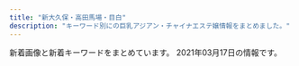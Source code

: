 ```yaml
---
title: "新大久保・高田馬場・目白"
description: "キーワード別にの巨乳アジアン・チャイナエステ嬢情報をまとめました。"
---
```


新着画像と新着キーワードをまとめています。
2021年03月17日の情報です。

<DmmAffiliateIns />
<KeywordTable
  shops={
    [
    {
        "station": "JR\u5927\u4e45\u4fdd\u99c5\u5357\u53e3",
        "name": "\u30df\u30eb\u30af",
        "img_links": [
            "http://milk.tyo.cm/images/room3_l.jpg",
            "http://milk.tyo.cm/images/sp_nav01.png",
            "http://milk.tyo.cm/images/top.png",
            "http://milk.tyo.cm/images/sp_header.jpg",
            "http://milk.tyo.cm/images/bg_cont03.png",
            "http://milk.tyo.cm/images/com_tel.png",
            "http://milk.tyo.cm/images/link_nav04.png",
            "http://milk.tyo.cm/images/room2_l.jpg",
            "http://milk.tyo.cm/images/link_nav02.png",
            "http://milk.tyo.cm/images/sp_nav03.png",
            "http://milk.tyo.cm/images/tit_staff.png",
            "http://milk.tyo.cm/images/re.png",
            "http://milk.tyo.cm/images/link_nav05.png",
            "http://milk.tyo.cm/images/sp_nav02.png",
            "http://milk.tyo.cm/images/img_service02.jpg",
            "http://milk.tyo.cm/images/tit_pick.png",
            "http://milk.tyo.cm/images/blog.jpg",
            "http://milk.tyo.cm/photos/sites/72/2021/02/202102100345053.jpg",
            "http://milk.tyo.cm/photos/sites/72/2021/01/2021012610102711.jpg",
            "http://milk.tyo.cm/images/img_service03.jpg",
            "http://milk.tyo.cm/photos/sites/72/2021/02/202102240112042.jpg",
            "http://milk.tyo.cm/images/room4_l.jpg",
            "http://milk.tyo.cm/photos/sites/72/2021/03/2021030109204879.jpg",
            "http://milk.tyo.cm/images/img_service01.jpg",
            "http://milk.tyo.cm/images/bg_cont01.png",
            "http://milk.tyo.cm/images/tit_service.png",
            "http://milk.tyo.cm/images/link_nav01.png",
            "http://milk.tyo.cm/photos/sites/72/2020/06/2020061206443832.jpg",
            "http://milk.tyo.cm/images/room1_l.jpg",
            "http://milk.tyo.cm/photos/sites/72/2020/11/202011100524008.jpg",
            "http://milk.tyo.cm/photos/sites/72/2021/03/2021030201303372.jpg",
            "http://milk.tyo.cm/images/koko_234x60.png",
            "http://milk.tyo.cm/images/ico_headline.png",
            "http://milk.tyo.cm/images/img_service04.jpg",
            "http://milk.tyo.cm/photos/sites/72/2020/06/2020061206444417.jpg",
            "http://milk.tyo.cm/images/sp_tit_pick.png",
            "http://milk.tyo.cm/photos/sites/72/2021/02/2021021003450576.jpg",
            "http://milk.tyo.cm/images/link_nav03.png"
        ],
        "url": "http://milk.tyo.cm/",
        "keywords": {
            "87": 8,
            "90": 8,
            "D": 40,
            "C": 14,
            "85": 24,
            "86": 8,
            "83": 8,
            "E": 16
        }
    },
    {
        "img_links": [
            "http://aes-salon.com/scdl/staff/10292.jpg",
            "http://aes-salon.com/scdl/staff/10462.jpg",
            "http://aes-salon.com/scdl/staff/10694.jpg",
            "http://aes-salon.com/scdl/staff/10601mb.jpg",
            "http://aes-salon.com/img/ttl_attbnr.jpg",
            "http://aes-salon.com/img/ttl_bekan.jpg",
            "http://aes-salon.com/pic/top2.jpg",
            "http://aes-salon.com/scdl/staff/10472.jpg",
            "http://aes-salon.com/scdl/staff/10081.jpg",
            "http://aes-salon.com/scdl/staff/10631.jpg",
            "http://aes-salon.com/i/files/homeimg.jpg",
            "http://aes-salon.com/scdl/staff/10471.jpg",
            "http://aes-salon.com/img/access/road1.jpg",
            "http://aes-salon.com/scdl/staff/10461.jpg",
            "http://aes-salon.com/scdl/staff/10351mb.jpg",
            "http://aes-salon.com/scdl/staff/10561.jpg",
            "http://aes-salon.com/img/ttl_sister.png",
            "http://aes-salon.com/scdl/staff/10641.jpg",
            "http://aes-salon.com/scdl/staff/10441mb.jpg",
            "http://aes-salon.com/scdl/staff/10601.jpg",
            "http://aes-salon.com/scdl/staff/10571mb.jpg",
            "http://aes-salon.com/scdl/staff/10412.jpg",
            "http://aes-salon.com/scdl/staff/10291mb.jpg",
            "http://aes-salon.com/scdl/staff/10091.jpg",
            "http://aes-salon.com/scdl/staff/10563.jpg",
            "http://aes-salon.com/scdl/staff/10091mb.jpg",
            "http://aes-salon.com/scdl/staff/10661.jpg",
            "http://aes-salon.com/scdl/staff/10591mb.jpg",
            "http://aes-salon.com/scdl/staff/10571.jpg",
            "http://aes-salon.com/scdl/staff/10501.jpg",
            "http://aes-salon.com/scdl/staff/10671mb.jpg",
            "http://aes-salon.com/scdl/staff/10411mb.jpg",
            "http://aes-salon.com/scdl/staff/10083.jpg",
            "http://aes-salon.com/scdl/staff/10651.jpg",
            "http://aes-salon.com/scdl/staff/10351.jpg",
            "http://aes-salon.com/scdl/staff/10341.jpg",
            "http://aes-salon.com/scdl/staff/10342.jpg",
            "http://aes-salon.com/scdl/staff/10341mb.jpg",
            "http://aes-salon.com/scdl/staff/10082.jpg",
            "http://aes-salon.com/scdl/staff/10591.jpg",
            "http://aes-salon.com/scdl/staff/10621.jpg",
            "http://aes-salon.com/scdl/staff/10122.jpg",
            "http://aes-salon.com/scdl/staff/10562.jpg",
            "http://aes-salon.com/img/access/road3.jpg",
            "http://aes-salon.com/scdl/staff/10081mb.jpg",
            "http://aes-salon.com/img/system/campaign.jpg",
            "http://aes-salon.com/scdl/staff/10501mb.jpg",
            "http://aes-salon.com/scdl/staff/10621mb.jpg",
            "http://aes-salon.com/img/ttl_staff.png",
            "http://aes-salon.com/scdl/staff/10602.jpg",
            "http://aes-salon.com/img/access/roaddm.png",
            "http://aes-salon.com/scdl/staff/10121mb.jpg",
            "http://aes-salon.com/scdl/staff/10681.jpg",
            "http://aes-salon.com/scdl/staff/10291.jpg",
            "http://aes-salon.com/img/access/road4.jpg",
            "http://aes-salon.com/scdl/staff/10631mb.jpg",
            "http://aes-salon.com/scdl/staff/10502.jpg",
            "http://aes-salon.com/scdl/staff/10092.jpg",
            "http://aes-salon.com/scdl/staff/10592.jpg",
            "http://aes-salon.com/pic/top1.jpg",
            "http://aes-salon.com/scdl/staff/10641mb.jpg",
            "http://aes-salon.com/img/access/road2.jpg",
            "http://aes-salon.com/scdl/staff/10121.jpg",
            "http://aes-salon.com/scdl/staff/10671.jpg",
            "http://aes-salon.com/scdl/staff/10693.jpg",
            "http://aes-salon.com/scdl/staff/10692.jpg",
            "http://aes-salon.com/img/ttl_nouka.jpg",
            "http://aes-salon.com/scdl/staff/10461mb.jpg",
            "http://aes-salon.com/scdl/staff/10651mb.jpg",
            "http://aes-salon.com/scdl/staff/10691.jpg",
            "http://aes-salon.com/pic/head.jpg",
            "http://aes-salon.com/scdl/staff/10511mb.jpg",
            "http://aes-salon.com/scdl/staff/10471mb.jpg",
            "http://aes-salon.com/scdl/staff/10681mb.jpg",
            "http://aes-salon.com/scdl/staff/10691mb.jpg",
            "http://aes-salon.com/scdl/staff/10411.jpg",
            "http://aes-salon.com/scdl/staff/10441.jpg",
            "http://aes-salon.com/img/ttl_mobile.jpg",
            "http://aes-salon.com/scdl/staff/10661mb.jpg",
            "http://aes-salon.com/img/ttl_att.png",
            "http://aes-salon.com/scdl/staff/10561mb.jpg",
            "http://aes-salon.com/scdl/staff/10511.jpg"
        ],
        "keywords": {
            "C": 35
        },
        "url": "http://aes-salon.com/",
        "station": "JR\u5927\u4e45\u4fdd\u99c5\u5317\u53e3",
        "name": "Lovely Heart"
    },
    {
        "url": "https://tsukinohana88.wixsite.com/index",
        "station": "JR\u65b0\u5927\u4e45\u4fdd\u99c5",
        "keywords": {},
        "name": "\u6708\u306e\u82b1",
        "img_links": [
            "https://static.wixstatic.com/media/80a184_e559d78a6dc94757946448f2405d903b~mv2.jpg",
            "https://static.wixstatic.com/media/71aabe_7fde48e91203411687f75bf66049b810~mv2.jpg",
            "https://static.wixstatic.com/media/80a184_1b3783a2f5af4bb192773e9c310f5c89~mv2.png",
            "https://static.wixstatic.com/media/80a184_18f60081ea1047b0a35a349e1c4155f8~mv2.jpg",
            "https://static.wixstatic.com/media/80a184_b70a2c117ac542f79ec2a2014b642be4~mv2.png",
            "https://static.wixstatic.com/media/80a184_591f50f34faa42e6b9492a8d9157c96f~mv2.png",
            "https://static.wixstatic.com/media/80a184_82935849944c46ee915c04bfe2e9b3cb~mv2.jpeg",
            "https://static.wixstatic.com/media/80a184_badd496c271c4b31b8258ef657e73a1c~mv2.jpg",
            "https://static.wixstatic.com/media/80a184_5208b825bc574a8e8c38cfed61640f7b~mv2.png",
            "https://static.wixstatic.com/media/80a184_4550829836ff415fbf5640784aed82eb~mv2.png",
            "https://static.wixstatic.com/media/71aabe_595c6eb6f67c4a098580c4aa868223d6~mv2.jpg",
            "https://static.wixstatic.com/media/80a184_60e3e10d71c6473ca82f313fefc49773~mv2.png",
            "https://static.wixstatic.com/media/80a184_6f8a99a76cfa4e8cb6871f8cdc4667f5~mv2.png",
            "https://static.wixstatic.com/media/80a184_126746405a7f40f191a12f71b777ea41~mv2.png"
        ]
    },
    {
        "name": "\u7652\u3057\u306e\u51fa\u4f1a\u3044",
        "url": "http://p-aroma.work/",
        "img_links": [
            "http://p-aroma.work/img/rina1.png",
            "http://p-aroma.work/staff/rina.jpg",
            "http://p-aroma.work/images/s2.jpg",
            "http://p-aroma.work/staff/mirai.jpg",
            "http://p-aroma.work/img/mayu1.png",
            "http://p-aroma.work/images/4.jpg",
            "http://p-aroma.work/images/s1.png",
            "http://p-aroma.work/images/3.jpg",
            "http://p-aroma.work/images/news.jpg",
            "http://p-aroma.work/images/1.jpg",
            "http://p-aroma.work/images/head.jpg",
            "http://p-aroma.work/images/int1.png",
            "http://p-aroma.work/images/mobile.jpg",
            "http://p-aroma.work/staff/ayaka.jpg",
            "http://p-aroma.work/images/s1.jpg",
            "http://p-aroma.work/images/int2.png",
            "http://p-aroma.work/img/mirai1.png",
            "http://p-aroma.work/staff/mayu.jpg",
            "http://p-aroma.work/img/kasumi1.png",
            "http://p-aroma.work/images/6.jpg",
            "http://p-aroma.work/images/tel.jpg",
            "http://p-aroma.work/img/ayaka1.png",
            "http://p-aroma.work/images/staff_t.png",
            "http://p-aroma.work/images/interior_t.png",
            "http://p-aroma.work/images/2.jpg",
            "http://p-aroma.work/staff/kasumi.jpg",
            "http://p-aroma.work/images/sys.png"
        ],
        "station": "JR\u5927\u4e45\u4fdd\u99c5\u5317\u53e3",
        "keywords": {}
    },
    {
        "station": "JR\u5927\u4e45\u4fdd\u99c5\u5317\u53e3",
        "img_links": [
            "https://est-hana.com/img/girl/list/slist19753ce52e0264e81a8a42e5d3c84dd833e.jpg",
            "https://est-hana.com/img/girl/main/smain197153ce52e0264e81a8a42e5d3c84dd833e.jpg",
            "https://est-hana.com/img/material/photorenew4.jpg",
            "https://est-hana.com/img/girl/main/smain1891e9ae2d8752cd8b9474ebd62df9909f9b.jpg",
            "https://est-hana.com/img/girl/list/sface193e3a7504f14e2050f14cb6782d72bb46c.jpg",
            "https://est-hana.com/img/girl/thumb/s77_1.jpg",
            "https://est-hana.com/img/material/massap4.jpg",
            "https://est-hana.com/img/girl/list/slist2012ba9beda1a19f1ba57dcc87485d57321.jpg",
            "https://est-hana.com/img/material/month.png",
            "https://est-hana.com/img/girl/list/s139_face.jpg",
            "https://est-hana.com/img/girl/main/s88_1.jpg",
            "https://est-hana.com/img/girl/thumb/smain1911ec56c0d5cc68365ea11e2e52a40272d8.jpg",
            "https://est-hana.com/img/girl/list/sface19753ce52e0264e81a8a42e5d3c84dd833e.jpg",
            "https://est-hana.com/img/material/topflashimg1.jpg",
            "https://est-hana.com/img/girl/pickup/pickup20181218104555.jpg",
            "https://est-hana.com/img/material/top_t2_img_rev2.jpg",
            "https://est-hana.com/img/material/massap1.jpg",
            "https://est-hana.com/img/material/hosi5.png",
            "https://est-hana.com/img/girl/list/sface110404ef9fc79e2a0a04d64b621c22a0c77.jpg",
            "https://est-hana.com/img/material/massap3.jpg",
            "https://est-hana.com/img/material/top_t3.png",
            "https://est-hana.com/img/girl/main/s163_1.jpg",
            "https://est-hana.com/img/girl/list/slist18449673a0eecbfdaab27d1a016ce6f4281.jpg",
            "https://est-hana.com/img/girl/pickup/pickup20190118192153.jpg",
            "https://est-hana.com/img/girl/thumb/s163_1.jpg",
            "https://est-hana.com/img/girl/thumb/smain197153ce52e0264e81a8a42e5d3c84dd833e.jpg",
            "https://est-hana.com/img/material/staff_t1rev1.png",
            "https://est-hana.com/img/material/top_twitter.png",
            "https://est-hana.com/img/girl/list/sface190e7f2a11706f93c08ab1eb76c57c0a501.jpg",
            "https://est-hana.com/img/girl/thumb/smain18725b09cd881b1f036f9f4970616c10b474.jpg",
            "https://est-hana.com/img/girl/main/s77_1.jpg",
            "https://est-hana.com/img/girl/list/s88_list.jpg",
            "https://est-hana.com/img/girl/main/smain184149673a0eecbfdaab27d1a016ce6f4281.jpg",
            "https://est-hana.com/img/girl/thumb/smain1913da4fa2da2e801312734721e1a44d8e19.jpg",
            "https://est-hana.com/img/girl/pickup/topgirl20180308214256.png",
            "https://est-hana.com/img/material/age.png",
            "https://est-hana.com/img/girl/list/s163_list.jpg",
            "https://est-hana.com/img/material/sys_course1_rev2.png",
            "https://est-hana.com/img/girl/pickup/pickup20190118192257.jpg",
            "https://est-hana.com/img/girl/thumb/smain1891e9ae2d8752cd8b9474ebd62df9909f9b.jpg",
            "https://est-hana.com/img/girl/main/smain1901e7f2a11706f93c08ab1eb76c57c0a501.jpg",
            "https://est-hana.com/img/girl/list/s75_list.jpg",
            "https://est-hana.com/img/girl/list/s86_list.jpg",
            "https://est-hana.com/img/girl/pickup/pickup20190528135649.jpg",
            "https://est-hana.com/img/girl/pickup/pickup20191208191053.jpg",
            "https://est-hana.com/img/girl/list/sface189e9ae2d8752cd8b9474ebd62df9909f9b.jpg",
            "https://est-hana.com/img/girl/main/smain1931e3a7504f14e2050f14cb6782d72bb46c.jpg",
            "https://est-hana.com/img/girl/list/slist8365230fc40840a020ba3ed47600db4b4a.jpg",
            "https://est-hana.com/img/girl/pickup/pickup20190121202926.jpg",
            "https://est-hana.com/img/girl/list/sface201dc74ab8dea78d771771d5fda7bccc989.jpg",
            "https://est-hana.com/img/material/w3.png",
            "https://est-hana.com/img/material/m3.png",
            "https://est-hana.com/img/girl/list/s77_list.jpg",
            "https://est-hana.com/img/material/top_t6.png",
            "https://est-hana.com/img/girl/main/smain1871110bf62c88dcefca310cdc127f9b11f2.jpg",
            "https://est-hana.com/img/girl/thumb/s139_1.jpg",
            "https://est-hana.com/img/material/photorenew3.jpg",
            "https://est-hana.com/img/girl/thumb/smain193281777917c863b2cd265723b9cb5a3c32.jpg",
            "https://est-hana.com/img/girl/list/slist191ec56c0d5cc68365ea11e2e52a40272d8.jpg",
            "https://est-hana.com/img/material/d17.png",
            "https://est-hana.com/img/material/massa_t1.png",
            "https://est-hana.com/img/girl/thumb/smain83165230fc40840a020ba3ed47600db4b4a.jpg",
            "https://est-hana.com/img/girl/pickup/pickup20141227182613.jpeg",
            "https://est-hana.com/img/material/returnbtn.png",
            "https://est-hana.com/img/girl/list/s163_face.jpg",
            "https://est-hana.com/img/girl/list/slist199a8b144d9cbd006fc9dffdf23ad77de07.jpg",
            "https://est-hana.com/img/girl/list/s180_list.jpg",
            "https://est-hana.com/img/girl/pickup/topgirl20140502225842.png",
            "https://est-hana.com/img/girl/thumb/smain1901e7f2a11706f93c08ab1eb76c57c0a501.jpg",
            "https://est-hana.com/img/girl/pickup/pickup20180830201105.jpg",
            "https://est-hana.com/img/material/hosi4.png",
            "https://est-hana.com/img/girl/thumb/smain184149673a0eecbfdaab27d1a016ce6f4281.jpg",
            "https://est-hana.com/img/girl/list/sface187386757ea62d773ca58e2457fc23b8e13.jpg",
            "https://est-hana.com/img/girl/thumb/smain1912da4fa2da2e801312734721e1a44d8e19.jpg",
            "https://est-hana.com/img/material/detailwaku.png",
            "https://est-hana.com/img/material/massap7.jpg",
            "https://est-hana.com/img/girl/list/s86_face.jpg",
            "https://est-hana.com/img/material/gm5_rollout.png",
            "https://est-hana.com/img/material/staff_t1.png",
            "https://est-hana.com/img/girl/pickup/topgirl20141227182718.png",
            "https://est-hana.com/img/girl/thumb/s77_3.jpg",
            "https://est-hana.com/img/girl/list/s180_face.jpg",
            "https://est-hana.com/img/girl/thumb/smain1931e3a7504f14e2050f14cb6782d72bb46c.jpg",
            "https://est-hana.com/img/girl/list/slist193a69a1a063a3159e298d18b691542266d.jpg",
            "https://est-hana.com/img/material/photorenew1.jpg",
            "https://est-hana.com/img/material/gm4_rollout.png",
            "https://est-hana.com/img/girl/thumb/s88_1.jpg",
            "https://est-hana.com/img/material/sys_option.png",
            "https://est-hana.com/img/material/massap2.jpg",
            "https://est-hana.com/img/girl/thumb/s173_2.jpg",
            "https://est-hana.com/img/girl/pickup/topgirl20190528141109.png",
            "https://est-hana.com/img/material/top_t4.png",
            "https://est-hana.com/img/girl/thumb/s86_1.jpg",
            "https://est-hana.com/img/girl/thumb/s77_2.jpg",
            "https://est-hana.com/img/girl/pickup/topgirl20140510202547.png",
            "https://est-hana.com/img/material/top_t5.png",
            "https://est-hana.com/img/camp/camp20210301.png",
            "https://est-hana.com/img/whatnew/20200401min60.jpg",
            "https://est-hana.com/img/material/infopanel.png",
            "https://est-hana.com/img/girl/list/s173_face.jpg",
            "https://est-hana.com/img/girl/thumb/smain1871110bf62c88dcefca310cdc127f9b11f2.jpg",
            "https://est-hana.com/img/material/systme_t1.png",
            "https://est-hana.com/img/girl/pickup/topgirl20180526173824.png",
            "https://est-hana.com/img/material/accsess_picter2.jpg",
            "https://est-hana.com/img/material/top_t2.png",
            "https://est-hana.com/img/material/day.png",
            "https://est-hana.com/img/girl/thumb/s180_1.jpg",
            "https://est-hana.com/img/whatnew/20200304.jpg",
            "https://est-hana.com/img/girl/list/sface8365230fc40840a020ba3ed47600db4b4a.jpg",
            "https://est-hana.com/img/girl/pickup/pickup20191214162524.jpg",
            "https://est-hana.com/img/girl/list/slist189e9ae2d8752cd8b9474ebd62df9909f9b.jpg",
            "https://est-hana.com/img/material/sframe2014.png",
            "https://est-hana.com/img/material/gm6_rollout.png",
            "https://est-hana.com/img/girl/list/slist187110f9d5212fd19d8b8410ec6bff294e6.jpg",
            "https://est-hana.com/img/whatnew/20200401_mask.jpg",
            "https://est-hana.com/img/girl/list/sface199a8b144d9cbd006fc9dffdf23ad77de07.jpg",
            "https://est-hana.com/img/material/sys_etc.png",
            "https://est-hana.com/img/girl/list/sface191ec56c0d5cc68365ea11e2e52a40272d8.jpg",
            "https://est-hana.com/img/girl/main/s86_1.jpg",
            "https://est-hana.com/img/girl/thumb/smain83265230fc40840a020ba3ed47600db4b4a.jpg",
            "https://est-hana.com/img/girl/list/s88_face.jpg",
            "https://est-hana.com/img/girl/thumb/smain1902e7f2a11706f93c08ab1eb76c57c0a501.jpg",
            "https://est-hana.com/img/girl/thumb/smain19725e2ed7efe2de621955e09d12295a13ee.jpg",
            "https://est-hana.com/img/material/photorenew5.jpg",
            "https://est-hana.com/img/girl/main/s139_1.jpg",
            "https://est-hana.com/img/material/massap5.jpg",
            "https://est-hana.com/img/girl/list/s77_face.jpg",
            "https://est-hana.com/img/girl/list/slist110d5ce8a5906e2cdaf90af47c9395e0dff.jpg",
            "https://est-hana.com/img/material/sys_course2_rev2.png",
            "https://est-hana.com/img/girl/pickup/pickup20190227121102.jpg",
            "https://est-hana.com/img/girl/list/slist19053cc33bb85f739f63e84c2ae2c41c2eb.jpg",
            "https://est-hana.com/img/girl/thumb/smain1991a8b144d9cbd006fc9dffdf23ad77de07.jpg",
            "https://est-hana.com/img/girl/list/s75_face.jpg",
            "https://est-hana.com/img/girl/list/sface18449673a0eecbfdaab27d1a016ce6f4281.jpg",
            "https://est-hana.com/img/material/accsess_station.png",
            "https://est-hana.com/img/girl/main/smain83165230fc40840a020ba3ed47600db4b4a.jpg",
            "https://est-hana.com/img/material/systme_t2.png",
            "https://est-hana.com/img/material/click_tel_btn.png",
            "https://est-hana.com/img/girl/thumb/smain184249673a0eecbfdaab27d1a016ce6f4281.jpg",
            "https://est-hana.com/img/girl/list/s139_list.jpg",
            "https://est-hana.com/img/material/gm1_rollout.png",
            "https://est-hana.com/img/material/staffdetail_t1.png",
            "https://est-hana.com/img/girl/list/s173_list.jpg",
            "https://est-hana.com/img/girl/thumb/s75_1.jpg",
            "https://est-hana.com/img/girl/main/s75_1.jpg",
            "https://est-hana.com/img/girl/pickup/pickup20180526173711.jpg",
            "https://est-hana.com/img/material/massap6.jpg",
            "https://est-hana.com/img/material/gm2_rollout.png",
            "https://est-hana.com/img/material/line1.png",
            "https://est-hana.com/img/girl/thumb/s173_1.jpg",
            "https://est-hana.com/img/girl/main/s173_1.jpg",
            "https://est-hana.com/img/material/sys_course3_rev1.png",
            "https://est-hana.com/img/girl/main/smain1911ec56c0d5cc68365ea11e2e52a40272d8.jpg",
            "https://est-hana.com/img/girl/pickup/topgirl20180908131653.png",
            "https://est-hana.com/img/girl/main/smain1991a8b144d9cbd006fc9dffdf23ad77de07.jpg",
            "https://est-hana.com/img/material/photorenew2rev1.jpg",
            "https://est-hana.com/img/girl/pickup/topgirl20161016054301.png",
            "https://est-hana.com/img/material/gm3_rollout.png",
            "https://est-hana.com/img/girl/main/s180_1.jpg"
        ],
        "name": "\u82b1",
        "keywords": {
            "C": 40,
            "E": 5
        },
        "url": "https://est-hana.com/"
    },
    {
        "name": "Familiar\u30fb\u30d5\u30a1\u30df\u30ea\u30fc\u30a2",
        "url": "http://familiar.tyo.cm/",
        "keywords": {
            "85": 18,
            "D": 182,
            "C": 2,
            "83": 9,
            "E": 36,
            "87": 72,
            "88": 27,
            "86": 94
        },
        "img_links": [
            "http://familiar.tyo.cm/photos/sites/37/2019/12/2019120401354980.jpg",
            "http://familiar.tyo.cm/photos/sites/37/2019/03/2019032406115446.jpg",
            "http://familiar.tyo.cm/photos/sites/37/2019/10/2019102502193826.jpg",
            "http://familiar.tyo.cm/photos/sites/37/2018/12/2018121903013346.jpg",
            "http://familiar.tyo.cm/photos/sites/37/2019/06/2019060406241084.jpg",
            "http://familiar.tyo.cm/photos/sites/37/2019/06/2019062210030384.jpg",
            "http://familiar.tyo.cm/photos/sites/37/2019/12/2019120401355046.jpg",
            "http://familiar.tyo.cm/photos/sites/37/2019/09/2019090503385014.jpg",
            "http://familiar.tyo.cm/images/s_link.jpg",
            "http://familiar.tyo.cm/photos/sites/37/2019/09/201909270657496.jpg",
            "http://familiar.tyo.cm/photos/sites/37/2019/10/2019100304481325.jpg",
            "http://familiar.tyo.cm/images/1.png",
            "http://familiar.tyo.cm/photos/sites/37/2019/10/2019102408541458.jpg",
            "http://familiar.tyo.cm/images/s_news.jpg",
            "http://familiar.tyo.cm/images/mobile.jpg",
            "http://familiar.tyo.cm/images/tel.png",
            "http://familiar.tyo.cm/photos/sites/37/2019/12/2019120502264671.jpg",
            "http://familiar.tyo.cm/photos/sites/37/2019/12/201912130833132.jpg",
            "http://familiar.tyo.cm/images/top.png",
            "http://familiar.tyo.cm/photos/sites/37/2019/03/2019032406115451.jpg",
            "http://familiar.tyo.cm/photos/sites/37/2019/10/2019102502193551.jpg",
            "http://familiar.tyo.cm/photos/sites/37/2019/12/2019120502265383.jpg",
            "http://familiar.tyo.cm/photos/sites/37/2019/11/2019110802115992.jpg",
            "http://familiar.tyo.cm/photos/sites/37/2019/06/2019061502562745.jpg",
            "http://familiar.tyo.cm/images/s_staff.jpg",
            "http://familiar.tyo.cm/photos/sites/37/2019/12/2019120401354873.jpg",
            "http://familiar.tyo.cm/photos/sites/37/2019/11/2019112002511160.jpg",
            "http://familiar.tyo.cm/photos/sites/37/2019/03/2019031806471671.jpg",
            "http://familiar.tyo.cm/photos/sites/37/2018/12/2018121903022968.jpg",
            "http://familiar.tyo.cm/photos/sites/37/2019/11/2019112902341792.jpg",
            "http://familiar.tyo.cm/photos/sites/37/2019/03/2019032406115312.jpg",
            "http://familiar.tyo.cm/photos/sites/37/2019/03/2019032406115491.jpg",
            "http://familiar.tyo.cm/photos/sites/37/2019/06/201906040617136.jpg",
            "http://familiar.tyo.cm/photos/sites/37/2019/03/2019032406115598.jpg",
            "http://familiar.tyo.cm/photos/sites/37/2019/06/2019061502562797.jpg",
            "http://familiar.tyo.cm/photos/sites/37/2019/06/2019061502562798.jpg",
            "http://familiar.tyo.cm/photos/sites/37/2019/03/2019032406115440.jpg",
            "http://familiar.tyo.cm/photos/sites/37/2019/06/2019060406161857.jpg",
            "http://familiar.tyo.cm/photos/sites/37/2019/03/2019032406115311.jpg"
        ],
        "station": "JR\u65b0\u5927\u4e45\u4fdd\u99c5"
    },
    {
        "name": "\u697d\u5712",
        "url": "http://massage-1.net/",
        "img_links": [
            "http://massage-1.net/images/home/top.jpg",
            "http://massage-1.net/images/top/top_06.jpg",
            "http://massage-1.net/images/top/top_03.jpg",
            "http://massage-1.net/images/staff_image/staf_05a.jpg",
            "http://massage-1.net/images/top/top_01.jpg",
            "http://massage-1.net/images/top/top_05.jpg",
            "http://massage-1.net/images/top/top_02.jpg",
            "http://massage-1.net/images/top/top_08.png",
            "http://massage-1.net/images/page_top.png",
            "http://massage-1.net/images/top/top_04.jpg"
        ],
        "keywords": {},
        "station": "JR\u9ad8\u7530\u99ac\u5834\u99c5\u65e9\u7a32\u7530\u53e3"
    },
    {
        "station": "JR\u9ad8\u7530\u99ac\u5834\u99c5\u65e9\u7a32\u7530\u53e3",
        "name": "Honey At Home \u30cf\u30cb\u30fc\u30a2\u30c3\u30c8\u30db\u30fc\u30e0",
        "url": "http://www.china-es.info/",
        "img_links": [
            "http://www.china-es.info/img/ringo1.jpg",
            "http://www.china-es.info/images/int1.jpg",
            "http://www.china-es.info/images/int3.jpg",
            "http://www.china-es.info/images/rec2.jpg",
            "http://www.china-es.info/images/top.jpg",
            "http://www.china-es.info/img/nana1.jpg",
            "http://www.china-es.info/images/menu/top.jpg",
            "http://www.china-es.info/images/int4.jpg",
            "http://www.china-es.info/images/menu/interior.jpg",
            "http://www.china-es.info/images/sys3.jpg",
            "http://www.china-es.info/images/sys1.jpg",
            "http://www.china-es.info/img/nana2.jpg",
            "http://www.china-es.info/images/interior_t.jpg",
            "http://www.china-es.info/images/head.jpg",
            "http://www.china-es.info/images/mobile.jpg",
            "http://www.china-es.info/images/int2.jpg",
            "http://www.china-es.info/images/rec1.jpg",
            "http://www.china-es.info/images/menu/staff.jpg",
            "http://www.china-es.info/images/news.jpg",
            "http://www.china-es.info/images/sys2.jpg",
            "http://www.china-es.info/img/hibiki1.jpg",
            "http://www.china-es.info/images/staff_t.jpg"
        ],
        "keywords": {}
    },
    {
        "station": "JR\u9ad8\u7530\u99ac\u5834\u99c5\u65e9\u7a32\u7530\u53e3",
        "name": "\u98a8\u96c5\u5802 \uff5e\u3075\u3046\u304c\u3069\u3046\uff5e",
        "keywords": {},
        "img_links": [
            "http://www.kity.work/images/tel.jpg",
            "http://www.kity.work/images/3.jpg",
            "http://www.kity.work/images/2.jpg",
            "http://www.kity.work/images/interior_t.jpg",
            "http://www.kity.work/images/ac2.jpg",
            "http://www.kity.work/images/head.jpg",
            "http://www.kity.work/img/minami1.jpg",
            "http://www.kity.work/images/tg.jpg",
            "http://www.kity.work/images/up.jpg",
            "http://www.kity.work/images/1.jpg",
            "http://www.kity.work/images/s1.png",
            "http://www.kity.work/staff/an.jpg",
            "http://www.kity.work/staff/aoi.jpg",
            "http://www.kity.work/img/yuka1.jpg",
            "http://www.kity.work/img/an2.jpg",
            "http://www.kity.work/staff/sara.jpg",
            "http://www.kity.work/img/an1.jpg",
            "http://www.kity.work/img/sara1.jpg",
            "http://www.kity.work/images/4.jpg",
            "http://www.kity.work/images/news.jpg",
            "http://www.kity.work/images/5.jpg",
            "http://www.kity.work/images/s1.jpg",
            "http://www.kity.work/staff/minami.jpg",
            "http://www.kity.work/img/minami2.jpg",
            "http://www.kity.work/images/sys.jpg",
            "http://www.kity.work/img/aoi2.jpg",
            "http://www.kity.work/images/int2.jpg",
            "http://www.kity.work/images/staff_t.jpg",
            "http://www.kity.work/images/s2.jpg",
            "http://www.kity.work/staff/yuka.jpg",
            "http://www.kity.work/img/aoi1.jpg",
            "http://www.kity.work/img/yuka2.jpg",
            "http://www.kity.work/images/int1.jpg",
            "http://www.kity.work/img/sara2.jpg"
        ],
        "url": "http://www.kity.work/"
    },
    {
        "name": "Angel",
        "keywords": {
            "86": 4,
            "C": 14,
            "85": 1,
            "D": 5,
            "87": 1
        },
        "url": "https://angel.abnavi.info/",
        "station": "JR\u9ad8\u7530\u99ac\u5834\u99c5",
        "img_links": [
            "https://angel.abnavi.info/images/end.png",
            "https://angel.abnavi.info/photos/sites/7/2020/09/2020092301333424.jpg",
            "https://angel.abnavi.info/images/nbj3.jpg",
            "https://angel.abnavi.info/images/s_staff.jpg",
            "https://angel.abnavi.info/images/nbj1.jpg",
            "https://angel.abnavi.info/images/room2.jpg",
            "https://angel.abnavi.info/photos/sites/7/2020/11/2020110606371089.jpg",
            "https://angel.abnavi.info/photos/sites/7/2020/10/2020101305350920.jpg",
            "https://angel.abnavi.info/images/s_news.png",
            "https://angel.abnavi.info/images/news_bj3.jpg",
            "https://angel.abnavi.info/photos/sites/7/2020/07/2020073005201940.jpg",
            "https://angel.abnavi.info/photos/sites/7/2020/07/2020073006120917.jpg",
            "https://angel.abnavi.info/images/top.jpg",
            "https://angel.abnavi.info/images/room4.jpg",
            "https://angel.abnavi.info/images/room3.jpg",
            "https://angel.abnavi.info/photos/sites/7/2020/07/2020073005202048.jpg",
            "https://angel.abnavi.info/images/room1.jpg"
        ]
    },
    {
        "station": "JR\u9ad8\u7530\u99ac\u5834\u99c5",
        "keywords": {
            "88": 3,
            "C": 3,
            "E": 2,
            "86": 4,
            "D": 2
        },
        "img_links": [
            "http://www.aromaonly1.com/uploads/0d74a4af5e268e3562daa56048c13906.jpg",
            "http://www.aromaonly1.com/uploads/39a20c0f1405de5aa73fad53492e41be.jpg",
            "http://www.aromaonly1.com/uploads/56e94a67d1aa4ea89d5f2064a387ab96.jpg",
            "http://www.aromaonly1.com/images/index_05.jpg",
            "http://www.aromaonly1.com/uploads/3e6ede4dd71b9611bfc0fc01fff82057.jpg",
            "http://www.aromaonly1.com/images/index_03.jpg",
            "http://www.aromaonly1.com/uploads/b43afdf6c0db7020b472f89b05664984.jpg",
            "http://www.aromaonly1.com/uploads/66dc68de1f9c001b6f15d52303314efc.jpg",
            "http://www.aromaonly1.com/images/index_14.jpg",
            "http://www.aromaonly1.com/images/service_11.jpg",
            "http://www.aromaonly1.com/images/fanhui.png",
            "http://www.aromaonly1.com/uploads/015cba9c432d730d26583fe998534fa6.jpg",
            "http://www.aromaonly1.com/images/girls_10.jpg",
            "http://www.aromaonly1.com/uploads/ac75f516de3602f2ed5de1d9e2383a35.jpg",
            "http://www.aromaonly1.com/images/interior_10.jpg",
            "http://www.aromaonly1.com/images/service_10.jpg",
            "http://www.aromaonly1.com/uploads/5f4083d49285cbe64774b1bd70e86150.jpg",
            "http://www.aromaonly1.com/images/index_02.jpg",
            "http://www.aromaonly1.com/images/index_18.jpg",
            "http://www.aromaonly1.com/uploads/e01fa669285bc99ba782abfd90a08bb2.jpg",
            "http://www.aromaonly1.com/images/index_12.jpg",
            "http://www.aromaonly1.com/images/index_20.jpg",
            "http://www.aromaonly1.com/images/index_04.jpg",
            "http://www.aromaonly1.com/uploads/18799c1985ca7d1cd026808323ec51c2.jpg",
            "http://www.aromaonly1.com/images/index_07.jpg",
            "http://www.aromaonly1.com/images/index_01.jpg",
            "http://www.aromaonly1.com/images/index_15.jpg",
            "http://www.aromaonly1.com/images/aromaonly1_468x60.png",
            "http://www.aromaonly1.com/images/index_19.jpg",
            "http://www.aromaonly1.com/my_work/images/pic1.png",
            "http://www.aromaonly1.com/images/link_10.jpg",
            "http://www.aromaonly1.com/uploads/c24b4a66b959c50d941c227e2167e47a.jpg",
            "http://www.aromaonly1.com/uploads/2f5941103973429d3981087968a845a3.jpg",
            "http://www.aromaonly1.com/images/index_21.jpg",
            "http://www.aromaonly1.com/images/index_16.jpg",
            "http://www.aromaonly1.com/images/index_11.jpg",
            "http://www.aromaonly1.com/images/index_06.jpg",
            "http://www.aromaonly1.com/images/index_17.jpg",
            "http://www.aromaonly1.com/images/index_08.jpg",
            "http://www.aromaonly1.com/uploads/8e9e8b4d89b256773f17dff61368328c.jpg"
        ],
        "url": "http://www.aromaonly1.com/",
        "name": "NEW ONLY ONE"
    },
    {
        "url": "http://esthe.top/",
        "station": "JR\u9ad8\u7530\u99ac\u5834\u99c5\u6771\u53e3",
        "img_links": [
            "http://esthe.top/images/demo/slider/images/slide2.png",
            "http://esthe.top/images/room_images/index-02.jpg",
            "http://esthe.top/images/demo/slider/images/slide4.png",
            "http://esthe.top/images/an_1_04.jpg",
            "http://esthe.top/images/an_2_07.jpg",
            "http://esthe.top/images/room_images/gallery-06.jpg",
            "http://esthe.top/images/staff_images/staff_010b.jpg",
            "http://esthe.top/images/Bottom_01.jpg",
            "http://esthe.top/images/an_1_06.jpg",
            "http://esthe.top/images/staff_images/staff_04b.jpg",
            "http://esthe.top/images/room_images/gallery-02.jpg",
            "http://esthe.top/images/an_2_04.jpg",
            "http://esthe.top/images/an_2_05.jpg",
            "http://esthe.top/images/acs_ima/access-04.jpg",
            "http://esthe.top/images/staff_images/staff_09b.jpg",
            "http://esthe.top/images/room_images/gallery-05.jpg",
            "http://esthe.top/images/an_1_02.jpg",
            "http://esthe.top/images/demo/slider/images/slide5.png",
            "http://esthe.top/images/demo/slider/tooltips/slide4.png",
            "http://esthe.top/images/room_images/gallery-01.jpg",
            "http://esthe.top/images/room_images/gallery-04.jpg",
            "http://esthe.top/images/staff_images/staff_07a.jpg",
            "http://esthe.top/images/demo/slider/tooltips/slide2.png",
            "http://esthe.top/images/an_1_05.jpg",
            "http://esthe.top/images/acs_ima/access-03.jpg",
            "http://esthe.top/images/demo/slider/tooltips/slide5.png",
            "http://esthe.top/images/staff_images/staff_07b.jpg",
            "http://esthe.top/images/demo/slider/images/slide3.png",
            "http://esthe.top/images/QRcode.jpg",
            "http://esthe.top/images/staff_images/staff_04a.jpg",
            "http://esthe.top/images/demo/slider/images/slide1.png",
            "http://esthe.top/images/acs_ima/access-02.jpg",
            "http://esthe.top/images/an_2_02.jpg",
            "http://esthe.top/images/demo/slider/tooltips/slide3.png",
            "http://esthe.top/images/staff_images/staff_01b.jpg",
            "http://esthe.top/images/staff_images/staff_09a.jpg",
            "http://esthe.top/images/staff_images/staff_010a.jpg",
            "http://esthe.top/images/acs_ima/access-01.jpg",
            "http://esthe.top/images/an_2_06.jpg",
            "http://esthe.top/images/room_images/index-01.jpg",
            "http://esthe.top/images/an_1_07.jpg",
            "http://esthe.top/images/room_images/gallery-03.jpg",
            "http://esthe.top/images/demo/slider/tooltips/slide1.png",
            "http://esthe.top/images/an_1_03.jpg",
            "http://esthe.top/images/staff_images/staff_01a.jpg",
            "http://esthe.top/images/Bottom_02.jpg",
            "http://esthe.top/images/an_2_03.jpg"
        ],
        "keywords": {},
        "name": "RAN\uff5e\u30e9\u30f3\uff5e"
    },
    {
        "url": "http://kobo.mssg.jp/",
        "keywords": {},
        "name": "\u6c34\u8272-\u30df\u30ba\u30a4\u30ed-",
        "img_links": [
            "http://kobo.mssg.jp/images/staff_bj4.png",
            "http://kobo.mssg.jp/layer/images/top/top_04.jpg",
            "http://kobo.mssg.jp/images/staff_4.jpg",
            "http://kobo.mssg.jp/images/staff_2b.jpg",
            "http://kobo.mssg.jp/layer/images/top/top_02.jpg",
            "http://kobo.mssg.jp/images/staff_9b.jpg",
            "http://kobo.mssg.jp/images/top1.jpg",
            "http://kobo.mssg.jp/images/s_info.png",
            "http://kobo.mssg.jp/images/staff_10a.jpg",
            "http://kobo.mssg.jp/layer/images/top/top_03.jpg",
            "http://kobo.mssg.jp/images/info.png",
            "http://kobo.mssg.jp/layer/images/top/top_06.jpg",
            "http://kobo.mssg.jp/images/staff_8.jpg",
            "http://kobo.mssg.jp/images/staff_9a.jpg",
            "http://kobo.mssg.jp/images/wenzi-staff.png",
            "http://kobo.mssg.jp/images/staff_8a.jpg",
            "http://kobo.mssg.jp/images/staff_5.jpg",
            "http://kobo.mssg.jp/images/staff_2a.jpg",
            "http://kobo.mssg.jp/layer/images/top/top_05.jpg",
            "http://kobo.mssg.jp/layer/images/top.jpg",
            "http://kobo.mssg.jp/layer/images/top/top_08.png",
            "http://kobo.mssg.jp/images/top2.jpg",
            "http://kobo.mssg.jp/images/1.jpg",
            "http://kobo.mssg.jp/images/staff_bj1.png",
            "http://kobo.mssg.jp/layer/images/top/top_01.jpg"
        ],
        "station": "JR\u5927\u4e45\u4fdd\u99c5\u5317\u53e3"
    },
    {
        "url": "http://www.harunoyume.com/",
        "keywords": {},
        "img_links": [
            "http://www.harunoyume.com/images/discount.jpg",
            "http://www.harunoyume.com/images/covergirl.jpg",
            "http://www.harunoyume.com/images/service-image.jpg",
            "http://www.harunoyume.com/images/campaign.jpg"
        ],
        "name": "\u6625\u306e\u5922",
        "station": "JR\u65b0\u5927\u4e45\u4fdd\u99c5"
    },
    {
        "keywords": {
            "C": 5,
            "D": 1,
            "87": 4,
            "88": 1,
            "89": 1
        },
        "name": "\u60a0\u30a8\u30b9\u30c6",
        "station": "JR\u9ad8\u7530\u99ac\u5834\u99c5\u65e9\u7a32\u7530\u53e3",
        "url": "http://www.y-rlx.site/",
        "img_links": [
            "http://www.y-rlx.site/images/upload/thumb/3d97342882aec1ee.jpg",
            "http://www.y-rlx.site/images/upload/thumb/54a95ee3ee096a35.jpg",
            "http://www.y-rlx.site/images/index_19.jpg",
            "http://www.y-rlx.site/images/index_06.jpg",
            "http://www.y-rlx.site/images/index_04.jpg",
            "http://www.y-rlx.site/girl/03.jpg",
            "http://www.y-rlx.site/images/rec_09.jpg",
            "http://www.y-rlx.site/images/index_13.jpg",
            "http://www.y-rlx.site/images/index_15.jpg",
            "http://www.y-rlx.site/images/index_11.jpg",
            "http://www.y-rlx.site/images/index_09.jpg",
            "http://www.y-rlx.site/images/info.jpg",
            "http://www.y-rlx.site/girl/01.jpg",
            "http://www.y-rlx.site/images/staff_09.jpg",
            "http://www.y-rlx.site/images/upload/thumb/2c7fdde9ad97892b.jpg",
            "http://www.y-rlx.site/images/index_05.jpg",
            "http://www.y-rlx.site/images/rec.jpg",
            "http://www.y-rlx.site/images/card.jpg",
            "http://www.y-rlx.site/images/index_01.jpg",
            "http://www.y-rlx.site/images/upload/thumb/70a5f13cd0d1ff92.jpg",
            "http://www.y-rlx.site/girl/04.jpg",
            "http://www.y-rlx.site/images/index_03.jpg",
            "http://www.y-rlx.site/images/index_02.jpg",
            "http://www.y-rlx.site/images/info_09.jpg",
            "http://www.y-rlx.site/girl/02.jpg",
            "http://www.y-rlx.site/images/index_08.jpg",
            "http://y-rlx.site/images/index_04.jpg",
            "http://www.y-rlx.site/images/index_20.jpg",
            "http://www.y-rlx.site/images/upload/thumb/ed8b0cbb7323414a.jpg",
            "http://www.y-rlx.site/images/index_10.jpg",
            "http://y-rlx.site/images/index_07.jpg",
            "http://www.y-rlx.site/images/index_18.jpg",
            "http://www.y-rlx.site/images/upload/thumb/e0a26e58e17a1416.jpg",
            "http://www.y-rlx.site/images/upload/thumb/c69d7050fbdbb36f.jpg",
            "http://www.y-rlx.site/girl/05.jpg",
            "http://www.y-rlx.site/images/index_07.jpg",
            "http://www.y-rlx.site/images/upload/thumb/aca6a86f5cace319.jpg"
        ]
    },
    {
        "url": "https://www.cocoro556.in/",
        "station": "JR\u5927\u4e45\u4fdd\u99c5\u5317\u53e3",
        "keywords": {
            "E": 1,
            "C": 21
        },
        "name": "COCORO",
        "img_links": [
            "https://www.cocoro556.in/img/material/p2_t2_subt1.png",
            "https://www.cocoro556.in/img/girl/thumb/smain1493773ceed1a7cd35919e9c6866285fb943.jpg",
            "https://www.cocoro556.in/img/material/p5_t1.png",
            "https://www.cocoro556.in/img/material/photost6.png",
            "https://www.cocoro556.in/img/material/top_t3.png",
            "https://www.cocoro556.in/img/girl/thumb/smain163122954962968a79edd4eae79b844b9988.jpg",
            "https://www.cocoro556.in/img/girl/thumb/smain1421b75436b0012f83588e08b8d8eb48c8c2.jpg",
            "https://www.cocoro556.in/img/material/p6_t1.png",
            "https://www.cocoro556.in/img/material/p6_t3.png",
            "https://www.cocoro556.in/img/girl/main/smain1421b75436b0012f83588e08b8d8eb48c8c2.jpg",
            "https://www.cocoro556.in/img/material/photost2rev1.png",
            "https://www.cocoro556.in/img/material/p3_t1.png",
            "https://www.cocoro556.in/img/girl/main/smain164135ee9e4407f412c3d2708030a189f1c0.jpg",
            "https://www.cocoro556.in/img/material/noimg_b.jpg",
            "https://www.cocoro556.in/img/material/pageheaderimg4.jpg",
            "https://www.cocoro556.in/img/material/pageheaderimg2.jpg",
            "https://www.cocoro556.in/img/material/top_t2.png",
            "https://www.cocoro556.in/img/material/gm5_rollover.png",
            "https://www.cocoro556.in/img/material/pd_st1.png",
            "https://www.cocoro556.in/img/material/photost1.png",
            "https://www.cocoro556.in/img/girl/list/slist16322954962968a79edd4eae79b844b9988.jpg",
            "https://www.cocoro556.in/img/camp/camp20210301.jpg",
            "https://www.cocoro556.in/img/girl/thumb/smain1443346e3df3ff1cef1386c89c6ba9e9f72e.jpg",
            "https://www.cocoro556.in/img/material/pd_st3.png",
            "https://www.cocoro556.in/img/girl/thumb/smain14634879628e490d1ecf1cd7a9d727569f95.jpg",
            "https://www.cocoro556.in/img/girl/thumb/smain164135ee9e4407f412c3d2708030a189f1c0.jpg",
            "https://www.cocoro556.in/img/material/gm6_rollover.png",
            "https://www.cocoro556.in/img/material/noimg_m.jpg",
            "https://www.cocoro556.in/img/material/p6_t2_subt1.png",
            "https://www.cocoro556.in/img/material/gm6_rollout.png",
            "https://www.cocoro556.in/img/girl/main/smain1541a1f8e548a2959236fdd0e7abcde80ac7.jpg",
            "https://www.cocoro556.in/img/girl/list/slist16435ee9e4407f412c3d2708030a189f1c0.jpg",
            "https://www.cocoro556.in/img/material/photost3rev1.png",
            "https://www.cocoro556.in/img/material/gm4_rollout.png",
            "https://www.cocoro556.in/img/girl/thumb/smain1541a1f8e548a2959236fdd0e7abcde80ac7.jpg",
            "https://www.cocoro556.in/img/material/p2_t2_subt5_m1.png",
            "https://www.cocoro556.in/img/material/p2_t2_subt4_m1.png",
            "https://www.cocoro556.in/img/girl/list/slist142b75436b0012f83588e08b8d8eb48c8c2.jpg",
            "https://www.cocoro556.in/img/material/p6_t2.png",
            "https://www.cocoro556.in/img/material/p2_t2_subt5.png",
            "https://www.cocoro556.in/img/material/photost7.png",
            "https://www.cocoro556.in/img/girl/thumb/smain1543ab2e0ee9f9fde8103e9fe80e33b07761.jpg",
            "https://www.cocoro556.in/img/girl/list/slist144346e3df3ff1cef1386c89c6ba9e9f72e.jpg",
            "https://www.cocoro556.in/img/material/p3_1_t1.png",
            "https://www.cocoro556.in/img/material/gm3_rollout.png",
            "https://www.cocoro556.in/img/material/top_t1.png",
            "https://www.cocoro556.in/img/girl/main/smain126142f85375ac3eb532582567360874d2d6.jpg",
            "https://www.cocoro556.in/img/material/top_t4.png",
            "https://www.cocoro556.in/img/girl/list/slist149773ceed1a7cd35919e9c6866285fb943.jpg",
            "https://www.cocoro556.in/img/girl/main/smain1491773ceed1a7cd35919e9c6866285fb943.jpg",
            "https://www.cocoro556.in/img/material/pageheaderimg3.jpg",
            "https://www.cocoro556.in/img/material/gm1_rollover.png",
            "https://www.cocoro556.in/img/material/mobilesite.png",
            "https://www.cocoro556.in/img/girl/list/slist154a1f8e548a2959236fdd0e7abcde80ac7.jpg",
            "https://www.cocoro556.in/img/material/top_t3_imgrev1.jpg",
            "https://www.cocoro556.in/img/material/photost5.png",
            "https://www.cocoro556.in/img/material/p2_t2_sub_m1_2.png",
            "https://www.cocoro556.in/img/girl/thumb/smain1423ae12bc52cc115b3190fbe6a84a8ffa74.jpg",
            "https://www.cocoro556.in/img/material/p2_t2_subt5_m2.png",
            "https://www.cocoro556.in/img/material/pd_st2.png",
            "https://www.cocoro556.in/img/material/gm2_rollover.png",
            "https://www.cocoro556.in/img/material/gm1_rollout.png",
            "https://www.cocoro556.in/img/material/age_rollout.png",
            "https://www.cocoro556.in/img/material/ftel.png",
            "https://www.cocoro556.in/img/girl/thumb/smain14922dea5bdda380e76839c012ab24bd9f82.jpg",
            "https://www.cocoro556.in/img/girl/thumb/smain126332fd72809eba38056753c1720b05d8d5.jpg",
            "https://www.cocoro556.in/img/material/gm3_rollover.png",
            "https://www.cocoro556.in/img/girl/thumb/smain1422b75436b0012f83588e08b8d8eb48c8c2.jpg",
            "https://www.cocoro556.in/img/material/gm2_rollout.png",
            "https://www.cocoro556.in/img/girl/list/slist146f806d031a1244ccfaa8b4d307f6ef6d7.jpg",
            "https://www.cocoro556.in/img/girl/main/smain163122954962968a79edd4eae79b844b9988.jpg",
            "https://www.cocoro556.in/img/girl/thumb/smain126142f85375ac3eb532582567360874d2d6.jpg",
            "https://www.cocoro556.in/img/girl/thumb/smain1441346e3df3ff1cef1386c89c6ba9e9f72e.jpg",
            "https://www.cocoro556.in/img/girl/main/smain1461f806d031a1244ccfaa8b4d307f6ef6d7.jpg",
            "https://www.cocoro556.in/img/material/photost4rev1.png",
            "https://www.cocoro556.in/img/material/p2_t2_sub_m1_1.png",
            "https://www.cocoro556.in/img/girl/main/smain1441346e3df3ff1cef1386c89c6ba9e9f72e.jpg",
            "https://www.cocoro556.in/img/girl/list/slist12642f85375ac3eb532582567360874d2d6.jpg",
            "https://www.cocoro556.in/img/material/pageheaderimg1.jpg",
            "https://www.cocoro556.in/img/material/leftinfo.png",
            "https://www.cocoro556.in/img/material/p6_t3_subt1.png",
            "https://www.cocoro556.in/img/girl/thumb/smain126242f85375ac3eb532582567360874d2d6.jpg",
            "https://www.cocoro556.in/img/girl/thumb/smain1462f806d031a1244ccfaa8b4d307f6ef6d7.jpg",
            "https://www.cocoro556.in/img/girl/thumb/smain1542a1f8e548a2959236fdd0e7abcde80ac7.jpg",
            "https://www.cocoro556.in/img/girl/thumb/smain1461f806d031a1244ccfaa8b4d307f6ef6d7.jpg",
            "https://www.cocoro556.in/img/material/p2_t2_subt4.png",
            "https://www.cocoro556.in/img/material/top_t3_subt1.png",
            "https://www.cocoro556.in/img/material/p2_t2_sub_m1_3.png",
            "https://www.cocoro556.in/img/material/gm5_rollout.png",
            "https://www.cocoro556.in/img/material/pd_number.png",
            "https://www.cocoro556.in/img/material/p2_t2_subt3.png",
            "https://www.cocoro556.in/img/girl/thumb/smain1442346e3df3ff1cef1386c89c6ba9e9f72e.jpg",
            "https://www.cocoro556.in/img/material/accminimgrev1.jpg",
            "https://www.cocoro556.in/img/girl/thumb/smain1491773ceed1a7cd35919e9c6866285fb943.jpg",
            "https://www.cocoro556.in/img/material/p2_t2.png",
            "https://www.cocoro556.in/img/material/noimg_s.jpg",
            "https://www.cocoro556.in/img/material/p2_t2_subt2.png",
            "https://www.cocoro556.in/img/camp/camp20200426sub.jpg"
        ]
    },
    {
        "url": "http://www.enchuen.com/",
        "img_links": [
            "http://www.enchuen.com/images/h2_servicecontents.png",
            "http://www.enchuen.com/images/img_service04.png",
            "http://www.enchuen.com/images/btn_gnavi01_no.png",
            "http://www.enchuen.com/images/h2_linkban.png",
            "http://www.enchuen.com/images/ins_header.png",
            "http://www.enchuen.com/images/img_service07.png",
            "http://www.enchuen.com/images/btn_gnavi04_no.png",
            "http://www.enchuen.com/images/img_service06.png",
            "http://www.enchuen.com/images/img_aromaoil.png",
            "http://www.enchuen.com/images/img_slider02.png",
            "http://www.enchuen.com/images/img_service03.png",
            "http://www.enchuen.com/images/interior01_s.jpg",
            "http://www.enchuen.com/images/interior03.jpg",
            "http://www.enchuen.com/images/top_slider2.jpg",
            "http://www.enchuen.com/images/h2_alltherapist.png",
            "http://www.enchuen.com/images/top_slider3.jpg",
            "http://www.enchuen.com/images/therapist_kaori_s.jpg",
            "http://www.enchuen.com/images/interior02_s.jpg",
            "http://www.enchuen.com/images/top_slider6.jpg",
            "http://www.enchuen.com/images/h2_alliancegide2.png",
            "http://www.enchuen.com/images/h2_information.png",
            "http://www.enchuen.com/images/h2_instagam.png",
            "http://www.enchuen.com/images/ban-tel.png",
            "http://www.enchuen.com/images/pickmessage01.png",
            "http://www.enchuen.com/images/interior04.jpg",
            "http://www.enchuen.com/images/img_slider03.png",
            "http://www.enchuen.com/images/h2_alliancegide.png",
            "http://www.enchuen.com/images/img_service01.png",
            "http://www.enchuen.com/images/mess_footer.png",
            "http://www.enchuen.com/images/mail_header.png",
            "http://www.enchuen.com/images/ins_footer.png",
            "http://www.enchuen.com/images/therapist_yona_s.jpg",
            "http://www.enchuen.com/images/h2_link01.png",
            "http://www.enchuen.com/images/therapist_kaori.jpg",
            "http://www.enchuen.com/images/top_slider5.jpg",
            "http://www.enchuen.com/images/img_slider01.png",
            "http://www.enchuen.com/images/tel_header.png",
            "http://www.enchuen.com/images/interior03_s.jpg",
            "http://www.enchuen.com/images/img_comimgsoon.jpg",
            "http://www.enchuen.com/images/icon_eng.png",
            "http://www.enchuen.com/images/q_qa.png",
            "http://www.enchuen.com/images/h2_qa.png",
            "http://www.enchuen.com/images/img_service05.png",
            "http://www.enchuen.com/images/interior01.jpg",
            "http://www.enchuen.com/images/therapist_yume_s.jpg",
            "http://www.enchuen.com/images/icon_chi.png",
            "http://www.enchuen.com/images/therapist_noa_s.jpg",
            "http://www.enchuen.com/images/btn_gnavi05_no.png",
            "http://www.enchuen.com/images/h2_contact.png",
            "http://www.enchuen.com/images/interior02.jpg",
            "http://www.enchuen.com/images/h2_twitter.png",
            "http://www.enchuen.com/images/interior04_s.jpg",
            "http://www.enchuen.com/images/btn_gnavi02_no.png",
            "http://www.enchuen.com/images/therapist_yona.jpg",
            "http://www.enchuen.com/images/img_service02.png",
            "http://www.enchuen.com/images/a_qa.png",
            "http://www.enchuen.com/images/tw_header.png",
            "http://www.enchuen.com/images/therapist_yume.jpg",
            "http://www.enchuen.com/images/btn_gnavi03_no.png",
            "http://www.enchuen.com/images/top_slider4.jpg",
            "http://www.enchuen.com/images/tw_footer.png",
            "http://www.enchuen.com/images/top_slider1.jpg",
            "http://www.enchuen.com/images/btn_gnavi06_no.png",
            "http://www.enchuen.com/images/pagetop.png",
            "http://www.enchuen.com/images/therapist_noa.jpg"
        ],
        "name": "\u7e01\u4e2d\u7e01\uff5e\u3048\u3093\u3061\u3085\u3046\u3048\u3093\uff5e",
        "keywords": {
            "C": 4
        },
        "station": "JR\u65b0\u5927\u4e45\u4fdd\u99c5"
    },
    {
        "keywords": {
            "C": 35
        },
        "url": "http://aes-treat.com/",
        "station": "JR\u5927\u4e45\u4fdd\u99c5\u5317\u53e3",
        "img_links": [
            "http://aes-treat.com/scdl/staff/10771.jpg",
            "http://aes-treat.com/scdl/staff/11101mb.jpg",
            "http://aes-treat.com/scdl/staff/11171.jpg",
            "http://aes-treat.com/scdl/staff/10841.jpg",
            "http://aes-treat.com/scdl/staff/10681.jpg",
            "http://aes-treat.com/img/ttl_attbnr.jpg",
            "http://aes-treat.com/scdl/staff/10971.jpg",
            "http://aes-treat.com/img/ttl_staff.png",
            "http://aes-treat.com/scdl/staff/10171.jpg",
            "http://aes-treat.com/img/ttl_nouka.jpg",
            "http://aes-treat.com/i/files/homeimg.jpg",
            "http://aes-treat.com/scdl/staff/10171mb.jpg",
            "http://aes-treat.com/scdl/staff/10861.jpg",
            "http://aes-treat.com/scdl/staff/11151.jpg",
            "http://aes-treat.com/img/ttl_sister.png",
            "http://aes-treat.com/scdl/staff/10721mb.jpg",
            "http://aes-treat.com/scdl/staff/10651mb.jpg",
            "http://aes-treat.com/scdl/staff/11081mb.jpg",
            "http://aes-treat.com/scdl/staff/10861mb.jpg",
            "http://aes-treat.com/scdl/staff/11051mb.jpg",
            "http://aes-treat.com/scdl/staff/10941mb.jpg",
            "http://aes-treat.com/scdl/staff/10941.jpg",
            "http://aes-treat.com/pic/head.jpg",
            "http://aes-treat.com/scdl/staff/11111mb.jpg",
            "http://aes-treat.com/scdl/staff/11041mb.jpg",
            "http://aes-treat.com/scdl/staff/10891.jpg",
            "http://aes-treat.com/scdl/staff/10981mb.jpg",
            "http://aes-treat.com/scdl/staff/11081.jpg",
            "http://aes-treat.com/pic/top2.jpg",
            "http://aes-treat.com/scdl/staff/10901mb.jpg",
            "http://aes-treat.com/scdl/staff/10651.jpg",
            "http://aes-treat.com/scdl/staff/11111.jpg",
            "http://aes-treat.com/scdl/staff/10842.jpg",
            "http://aes-treat.com/scdl/staff/11161mb.jpg",
            "http://aes-treat.com/scdl/staff/11041.jpg",
            "http://aes-treat.com/scdl/staff/11101.jpg",
            "http://aes-treat.com/scdl/staff/10771mb.jpg",
            "http://aes-treat.com/scdl/staff/10971mb.jpg",
            "http://aes-treat.com/scdl/staff/11131.jpg",
            "http://aes-treat.com/scdl/staff/10841mb.jpg",
            "http://aes-treat.com/scdl/staff/11131mb.jpg",
            "http://aes-treat.com/scdl/staff/10811mb.jpg",
            "http://aes-treat.com/img/system/campaign.jpg",
            "http://aes-treat.com/scdl/staff/11121mb.jpg",
            "http://aes-treat.com/scdl/staff/10891mb.jpg",
            "http://aes-treat.com/scdl/staff/10902.jpg",
            "http://aes-treat.com/scdl/staff/10981.jpg",
            "http://aes-treat.com/scdl/staff/11151mb.jpg",
            "http://aes-treat.com/scdl/staff/11051.jpg",
            "http://aes-treat.com/scdl/staff/10901.jpg",
            "http://aes-treat.com/pic/top1.jpg",
            "http://aes-treat.com/scdl/staff/10972.jpg",
            "http://aes-treat.com/img/ttl_mobile.jpg",
            "http://aes-treat.com/scdl/staff/10811.jpg",
            "http://aes-treat.com/scdl/staff/11171mb.jpg",
            "http://aes-treat.com/scdl/staff/11162.jpg",
            "http://aes-treat.com/scdl/staff/11091.jpg",
            "http://aes-treat.com/scdl/staff/11091mb.jpg",
            "http://aes-treat.com/scdl/staff/10721.jpg",
            "http://aes-treat.com/scdl/staff/10681mb.jpg",
            "http://aes-treat.com/scdl/staff/11121.jpg",
            "http://aes-treat.com/img/ttl_att.png",
            "http://aes-treat.com/scdl/staff/11161.jpg"
        ],
        "name": "Lovely Heart \u5927\u4e45\u4fdd\u5225\u9928"
    },
    {
        "img_links": [
            "http://www.e-candy.work/images/sys2.jpg",
            "http://www.e-candy.work/images/1.jpg",
            "http://www.e-candy.work/images/int2.png",
            "http://www.e-candy.work/images/3.jpg",
            "http://www.e-candy.work/images/sys3.png",
            "http://www.e-candy.work/images/news.jpg",
            "http://www.e-candy.work/images/newface.png",
            "http://www.e-candy.work/images/6.jpg",
            "http://www.e-candy.work/images/staff_t.png",
            "http://www.e-candy.work/images/info.png",
            "http://www.e-candy.work/img/rina1.jpg",
            "http://www.e-candy.work/images/7.jpg",
            "http://www.e-candy.work/images/mobile.jpg",
            "http://www.e-candy.work/images/s1.png",
            "http://www.e-candy.work/images/tel.jpg",
            "http://www.e-candy.work/images/interior_t.png",
            "http://www.e-candy.work/img/yui1.jpg",
            "http://www.e-candy.work/images/int1.png",
            "http://www.e-candy.work/img/ai1.jpg",
            "http://www.e-candy.work/images/4.jpg",
            "http://www.e-candy.work/images/head.jpg",
            "http://www.e-candy.work/img/nana1.jpg",
            "http://www.e-candy.work/img/haruka1.jpg",
            "http://www.e-candy.work/img/miki1.jpg",
            "http://www.e-candy.work/images/5.jpg",
            "http://www.e-candy.work/images/8.jpg",
            "http://www.e-candy.work/images/sys1.jpg",
            "http://www.e-candy.work/img/aya1.jpg"
        ],
        "url": "http://www.e-candy.work/",
        "keywords": {},
        "name": "Lui\uff5e\u30eb\u30a4\uff5e",
        "station": "\u65b0\u5927\u4e45\u4fdd\u99c5"
    },
    {
        "name": "\u99ac\u5834one",
        "keywords": {
            "86": 3,
            "83": 3,
            "C": 18
        },
        "station": "JR\u9ad8\u7530\u99ac\u5834\u99c5\u65e9\u7a32\u7530\u53e3",
        "img_links": [
            "http://familiar.ests.jp/images/news.png",
            "http://familiar.ests.jp/images/s_service.png",
            "http://familiar.ests.jp/images/mobile.jpg",
            "http://familiar.ests.jp/images/s_staff.png",
            "http://familiar.ests.jp/images/staff_bj1s.png",
            "http://familiar.ests.jp/photos/sites/33/2020/10/2020101901153954.jpg",
            "http://familiar.ests.jp/photos/sites/33/2019/09/2019092318545965.jpg",
            "http://familiar.ests.jp/images/acc.png",
            "http://familiar.ests.jp/images/bian.jpg",
            "http://familiar.ests.jp/images/top.jpg",
            "http://familiar.ests.jp/images/s_link.png",
            "http://familiar.ests.jp/images/nei_bj1.png",
            "http://familiar.ests.jp/photos/sites/33/2020/10/2020101409554799.jpg",
            "http://familiar.ests.jp/photos/sites/33/2019/09/2019092718570723.jpg",
            "http://familiar.ests.jp/photos/sites/33/2019/07/2019073009094778.jpg",
            "http://familiar.ests.jp/images/info.png",
            "http://familiar.ests.jp/photos/sites/33/2019/09/2019092718554568.jpg",
            "http://familiar.ests.jp/images/service.jpg",
            "http://familiar.ests.jp/images/staff_bj4s.png"
        ],
        "url": "http://familiar.ests.jp/"
    }
]
}
/>
<DmmAffiliateScript />
